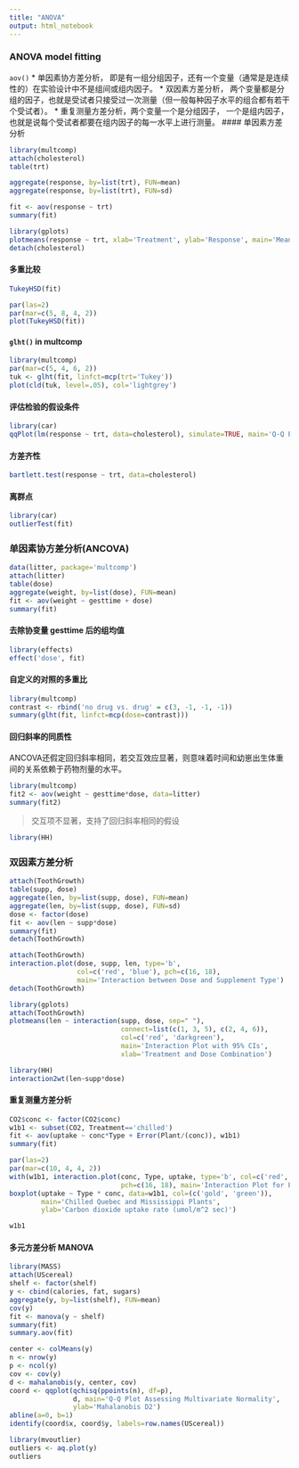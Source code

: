 ```yaml
---
title: "ANOVA"
output: html_notebook
---
```


### ANOVA model fitting
`aov()`
* 单因素协方差分析， 即是有一组分组因子，还有一个变量（通常是是连续性的）在实验设计中不是组间或组内因子。
* 双因素方差分析， 两个变量都是分组的因子，也就是受试者只接受过一次测量（但一般每种因子水平的组合都有若干个受试者）。
* 重复测量方差分析，两个变量一个是分组因子， 一个是组内因子， 也就是说每个受试者都要在组内因子的每一水平上进行测量。
#### 单因素方差分析
```r
library(multcomp)
attach(cholesterol)
table(trt)

aggregate(response, by=list(trt), FUN=mean)
aggregate(response, by=list(trt), FUN=sd)
```

```r
fit <- aov(response ~ trt)
summary(fit)
```

```r
library(gplots)
plotmeans(response ~ trt, xlab='Treatment', ylab='Response', main='Mean Plot\nwith 95% CI')
detach(cholesterol)
```

#### 多重比较
```r
TukeyHSD(fit)
```

```r
par(las=2)
par(mar=c(5, 8, 4, 2))
plot(TukeyHSD(fit))
```

#### `glht()` in multcomp
```r
library(multcomp)
par(mar=c(5, 4, 6, 2))
tuk <- glht(fit, linfct=mcp(trt='Tukey'))
plot(cld(tuk, level=.05), col='lightgrey')
```
#### 评估检验的假设条件
```r
library(car)
qqPlot(lm(response ~ trt, data=cholesterol), simulate=TRUE, main='Q-Q Plot', labels=FALSE)
```
#### 方差齐性
```r
bartlett.test(response ~ trt, data=cholesterol)
```

#### 离群点
```r
library(car)
outlierTest(fit)
```

### 单因素协方差分析(ANCOVA)
```r
data(litter, package='multcomp')
attach(litter)
table(dose)
aggregate(weight, by=list(dose), FUN=mean)
fit <- aov(weight ~ gesttime + dose)
summary(fit)
```

#### 去除协变量 gesttime 后的组均值
```r
library(effects)
effect('dose', fit)
```

#### 自定义的对照的多重比
```r
library(multcomp)
contrast <- rbind('no drug vs. drug' = c(3, -1, -1, -1))
summary(glht(fit, linfct=mcp(dose=contrast)))
```

#### 回归斜率的同质性
ANCOVA还假定回归斜率相同，若交互效应显著，则意味着时间和幼崽出生体重间的关系依赖于药物剂量的水平。  
```r
library(multcomp)
fit2 <- aov(weight ~ gesttime*dose, data=litter)
summary(fit2)
```
> 交互项不显著，支持了回归斜率相同的假设

```r
library(HH)
```

### 双因素方差分析
```r
attach(ToothGrowth)
table(supp, dose)
aggregate(len, by=list(supp, dose), FUN=mean)
aggregate(len, by=list(supp, dose), FUN=sd)
dose <- factor(dose)
fit <- aov(len ~ supp*dose)
summary(fit)
detach(ToothGrowth)
```

```r
attach(ToothGrowth)
interaction.plot(dose, supp, len, type='b', 
                 col=c('red', 'blue'), pch=c(16, 18),
                 main='Interaction between Dose and Supplement Type')
detach(ToothGrowth)
```

```r
library(gplots)
attach(ToothGrowth)
plotmeans(len ~ interaction(supp, dose, sep=" "), 
                            connect=list(c(1, 3, 5), c(2, 4, 6)),
                            col=c('red', 'darkgreen'), 
                            main='Interaction Plot with 95% CIs',
                            xlab='Treatment and Dose Combination')
```

```r
library(HH)
interaction2wt(len~supp*dose)
```


#### 重复测量方差分析
```r
CO2$conc <- factor(CO2$conc)
w1b1 <- subset(CO2, Treatment=='chilled')
fit <- aov(uptake ~ conc*Type + Error(Plant/(conc)), w1b1)
summary(fit)
```
```r
par(las=2)
par(mar=c(10, 4, 4, 2))
with(w1b1, interaction.plot(conc, Type, uptake, type='b', col=c('red', 'blue'),
                            pch=c(16, 18), main='Interaction Plot for Plant Type and Concentration'))
boxplot(uptake ~ Type * conc, data=w1b1, col=(c('gold', 'green')), 
        main='Chilled Quebec and Mississippi Plants',
        ylab='Carbon dioxide uptake rate (umol/m^2 sec)')
```




```r
w1b1
```
#### 多元方差分析 MANOVA
```r
library(MASS)
attach(UScereal)
shelf <- factor(shelf)
y <- cbind(calories, fat, sugars)
aggregate(y, by=list(shelf), FUN=mean)
cov(y)
fit <- manova(y ~ shelf)
summary(fit)
summary.aov(fit)
```

```r
center <- colMeans(y)
n <- nrow(y)
p <- ncol(y)
cov <- cov(y)
d <- mahalanobis(y, center, cov)
coord <- qqplot(qchisq(ppoints(n), df=p),
                d, main='Q-Q Plot Assessing Multivariate Normality',
                ylab='Mahalanobis D2')
abline(a=0, b=1)
identify(coord$x, coord$y, labels=row.names(UScereal))
```

```r
library(mvoutlier)
outliers <- aq.plot(y)
outliers
```

